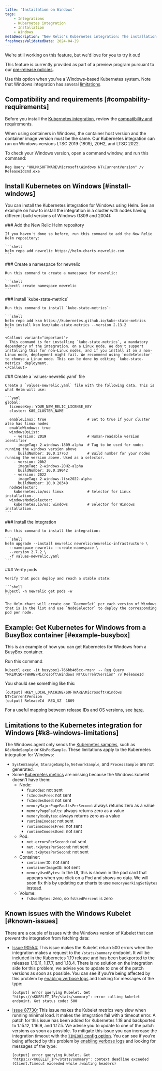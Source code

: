 ```yaml
---
title: 'Installation on Windows'
tags:
    - Integrations
    - Kubernetes integration
    - Installation
    - Windows
metaDescription: "New Relic's Kubernetes integration: The installation of Kubernetes on Windows"
freshnessValidatedDate: 2024-04-29
---
```


<Callout title="preview">
  We're still working on this feature, but we'd love for you to try it out!

  This feature is currently provided as part of a preview program pursuant to our [pre-release policies](/docs/licenses/license-information/referenced-policies/new-relic-pre-release-policy).
</Callout>

Use this option when you've a Windows-based Kubernetes system. Note that Windows integration has several [limitations](#k8-windows-limitations).

## Compatibility and requirements [#compability-requirements]

Before you install the [Kubernetes integration](/docs/integrations/kubernetes-integration/get-started/introduction-kubernetes-integration), review the [compatibility and requirements](/docs/integrations/kubernetes-integration/get-started/kubernetes-integration-compatibility-requirements).

<Callout variant="important">
  When using containers in Windows, the container host version and the container image version must be the same. Our Kubernetes integration can run on Windows versions LTSC 2019 (1809), 20H2, and LTSC 2022.
</Callout>

To check your Windows version, open a command window, and run this command:

```shell
Reg Query "HKLM\SOFTWARE\Microsoft\Windows NT\CurrentVersion" /v
ReleaseIdcmd.exe
```

## Install Kubernetes on Windows [#install-windows]

You can install the Kubernetes integration for Windows using Helm. See an example on how to install the integration in a cluster with nodes having different build versions of Windows (1809 and 2004):

<Steps>
  <Step>
    ### Add the New Relic Helm repository

    If you haven't done so before, run this command to add the New Relic Helm repository:

    ```shell
    helm repo add newrelic https://helm-charts.newrelic.com
    ```
  </Step>

  <Step>
    ### Create a namespace for newrelic

    Run this command to create a namespace for newrelic:

    ```shell
    kubectl create namespace newrelic
    ```
  </Step>

  <Step>
    ### Install `kube-state-metrics`

    Run this command to install `kube-state-metrics`:

    ```shell
    helm repo add ksm https://kubernetes.github.io/kube-state-metrics
    helm install ksm ksm/kube-state-metrics --version 2.13.2
    ```

    <Callout variant="important">
      This command is for installing `kube-state-metrics`, a mandatory dependency of the integration, on a Linux node. We don't support installing this for non-Linux nodes, and if you install it on a non-Linux node, deployment might fail. We recommend using `nodeSelector` to choose a Linux node. This can be done by editing `kube-state-metrics` deployment.
    </Callout>
  </Step>

  <Step>
    ### Create a `values-newrelic.yaml` file

    Create a `values-newrelic.yaml` file with the following data. This is what Helm will use:

    ```yaml
    global:
      licenseKey: YOUR_NEW_RELIC_LICENSE_KEY
      cluster: K8S_CLUSTER_NAME

      enableLinux: true                   # Set to true if your cluster also has linux nodes
      enableWindows: true
      windowsOsList:
        - version: 2019                   # Human-readable version identifier
          imageTag: 2-windows-1809-alpha  # Tag to be used for nodes running the windows version above
          buildNumber: 10.0.17763         # Build number for your nodes running the version above. Used as a selector.
        - version: 20h2
          imageTag: 2-windows-20H2-alpha
          buildNumber: 10.0.19042
        - version: 2022
          imageTag: 2-windows-ltsc2022-alpha
          buildNumber: 10.0.20348
      nodeSelector:
        kubernetes.io/os: linux           # Selector for Linux installation.
      windowsNodeSelector:
        kubernetes.io/os: windows         # Selector for Windows installation.
    ```
  </Step>

  <Step>
    ### Install the integration

    Run this command to install the integration:

    ```shell
    helm upgrade --install newrelic newrelic/newrelic-infrastructure \
      --namespace newrelic --create-namespace \
      --version 2.7.2 \
      -f values-newrelic.yaml
    ```
  </Step>

  <Step>
    ### Verify pods

    Verify that pods deploy and reach a stable state:

    ```shell
    kubectl -n newrelic get pods -w
    ```

    The Helm chart will create one `DaemonSet` per each version of Windows that is in the list and use `NodeSelector` to deploy the corresponding pod per node.
  </Step>
</Steps>

## Example: Get Kubernetes for Windows from a BusyBox container [#example-busybox]

This is an example of how you can get Kubernetes for Windows from a BusyBox container.

Run this command:

```shell
kubectl exec -it busybox1-766bb4d6cc-rmsnj -- Reg Query
"HKLM\SOFTWARE\Microsoft\Windows NT\CurrentVersion" /v ReleaseId
```

You should see something like this:

```shell
[output] HKEY_LOCAL_MACHINE\SOFTWARE\Microsoft\Windows NT\CurrentVersion
[output] ReleaseId	REG_SZ	1809
```

For a useful mapping between release IDs and OS versions, see [here](https://hub.docker.com/_/microsoft-windows-servercore).

## Limitations to the Kubernetes integration for Windows [#k8-windows-limitations]

The Windows agent only sends the [Kubernetes samples](/docs/kubernetes-pixie/kubernetes-integration/understand-use-data/find-use-your-kubernetes-data/#event-types), such as `K8sNodeSample` or `K8sPodSample`. These limitations apply to the Kubernetes integration for Windows:

* `SystemSample`, `StorageSample`, `NetworkSample`, and `ProcessSample` are not generated.
* Some [Kubernetes metrics](/docs/integrations/kubernetes-integration/understand-use-data/understand-use-data#metrics) are missing because the Windows kubelet doesn't have them:
  * Node:
    * `fsInodes`: not sent
    * `fsInodesFree`: not sent
    * `fsInodesUsed`: not sent
    * `memoryMajorPageFaultsPerSecond`: always returns zero as a value
    * `memoryPageFaults`: always returns zero as a value
    * `memoryRssBytes`: always returns zero as a value
    * `runtimeInodes`: not sent
    * `runtimeInodesFree`: not sent
    * `runtimeInodesUsed`: not sent
  * Pod:
    * `net.errorsPerSecond`: not sent
    * `net.rxBytesPerSecond`: not sent
    * `net.txBytesPerSecond`: not sent
  * Container:
    * `containerID`: not sent
    * `containerImageID`: not sent
    * `memoryUsedBytes`: In the UI, this is shown in the pod card that appears when you click on a Pod and shows no data. We will soon fix this by updating our charts to use `memoryWorkingSetBytes` instead.
  * Volume:
    * `fsUsedBytes`: zero, so `fsUsedPercent` is zero

## Known issues with the Windows Kubelet [#known-issues]

There are a couple of issues with the Windows version of Kubelet that can prevent the integration from fetching data:

* [Issue 90554:](https://github.com/kubernetes/kubernetes/pull/90554) This issue makes the Kubelet return 500 errors when the integration makes a request to the `/stats/summary` endpoint. It will be included in the Kubernetes 1.19 release and has been backported to the releases 1.16.11, 1.17.7, and 1.18.4. There is no solution on the integration side for this problem, we advise you to update to one of the patch versions as soon as possible. You can see if you're being affected by this problem by [enabling verbose logs](/docs/kubernetes-pixie/kubernetes-integration/advanced-configuration/get-logs-version/#verbose-logging) and looking for messages of the type:

  ```shell
  [output] error querying Kubelet. Get "https://<KUBELET_IP>/stats/summary": error calling kubelet endpoint. Got status code: 500
  ```

* [Issue 87730:](https://github.com/kubernetes/kubernetes/pull/87730) This issue makes the Kubelet metrics very slow when running minimal load. It makes the integration fail with a timeout error. A patch for this issue has been added for Kubernetes 1.18 and backported to 1.15.12, 1.16.9, and 1.17.5. We advise you to update to one of the patch versions as soon as possible. To mitigate this issue you can increase the integration timeout with the [`TIMEOUT` config option](/docs/integrations/kubernetes-integration/installation/kubernetes-integration-install-configure#kube-state-metrics-timeout-change). You can see if you're being affected by this problem by [enabling verbose logs](/docs/kubernetes-pixie/kubernetes-integration/advanced-configuration/get-logs-version/#verbose-logging) and looking for messages of the type:

  ```shell
  [output] error querying Kubelet. Get "https://<KUBELET_IP>/stats/summary": context deadline exceeded (Client.Timeout exceeded while awaiting headers)
  ```
